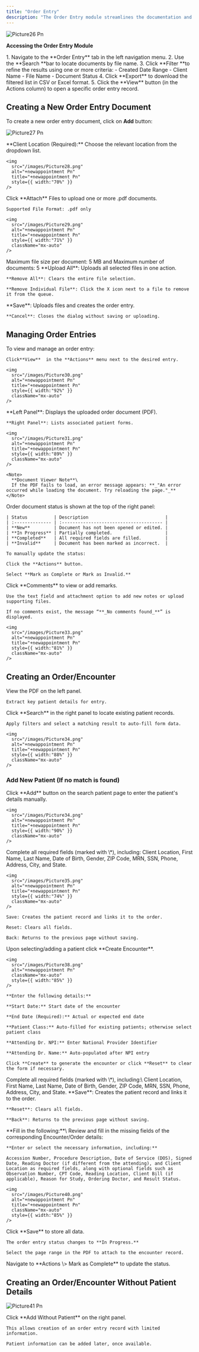 ```yaml
---
title: "Order Entry"
description: "The Order Entry module streamlines the documentation and management of patient visit records. It enables users to upload, organize, and track order entry documents associated with patient appointments. This module ensures accurate record-keeping, supports workflow efficiency, and facilitates integration with patient encounters and clinical forms."
---
```


![Picture26 Pn](/images/Picture26.png)

**Accessing the Order Entry Module**

<Steps>
  <Step title="To access the Order Entry interface:" icon="chevron-down">
    1. Navigate to the **Order Entry** tab in the left navigation menu.
    2. Use the **Search **bar to locate documents by file name.
    3. Click **Filter **to refine the results using one or more criteria:
       - Created Date Range
       - Client Name
       - File Name
       - Document Status
    4. Click **Export** to download the filtered list in CSV or Excel format.
    5. Click the **View** button (in the Actions column) to open a specific order entry record.
  </Step>
</Steps>

## **Creating a New Order Entry Document**

To create a new order entry document, click on **Add** button:

![Picture27 Pn](/images/Picture27.png)

<Steps>
  <Step title="Select Client Location">
    **Client Location (Required):** Choose the relevant location from the dropdown list.

    <img
      src="/images/Picture28.png"
      alt="+newappointment Pn"
      title="+newappointment Pn"
      style={{ width:"70%" }}
    />
  </Step>
  <Step title="Upload Documents">
    Click **Attach** Files to upload one or more .pdf documents.

    Supported File Format: .pdf only

    <img
      src="/images/Picture29.png"
      alt="+newappointment Pn"
      title="+newappointment Pn"
      style={{ width:"71%" }}
      className="mx-auto"
    />
  </Step>
  <Step title="Upload Constraints:">
    Maximum file size per document: 5 MB and Maximum number of documents: 5
  </Step>
  <Step title="Manage File Uploads">
    **Upload All**: Uploads all selected files in one action.

    **Remove All**: Clears the entire file selection.

    **Remove Individual File**: Click the X icon next to a file to remove it from the queue.
  </Step>
  <Step title="Finalize or Cancel">
    **Save**: Uploads files and creates the order entry.

    **Cancel**: Closes the dialog without saving or uploading.
  </Step>
</Steps>

## Managing Order Entries

<Steps>
  <Step title="Viewing Order Details">
    To view and manage an order entry:

    Click**View**  in the **Actions** menu next to the desired entry.

    <img
      src="/images/Picture30.png"
      alt="+newappointment Pn"
      title="+newappointment Pn"
      style={{ width:"92%" }}
      className="mx-auto"
    />
  </Step>
  <Step title="The interface will open in a split view">
    **Left Panel**: Displays the uploaded order document (PDF).

    **Right Panel**: Lists associated patient forms.

    <img
      src="/images/Picture31.png"
      alt="+newappointment Pn"
      title="+newappointment Pn"
      style={{ width:"89%" }}
      className="mx-auto"
    />

    <Note>
      **Document Viewer Note**\
      If the PDF fails to load, an error message appears: **_"An error occurred while loading the document. Try reloading the page."_**
    </Note>
  </Step>
  <Step title="Understanding Document Status">
    Order document status is shown at the top of the right panel:

    | Status          | Description                             |
    | :-------------- | :-------------------------------------- |
    | **New**         | Document has not been opened or edited. |
    | **In Progress** | Partially completed.                    |
    | **Completed**   | All required fields are filled.         |
    | **Invalid**     | Document has been marked as incorrect.  |

    To manually update the status:

    Click the **Actions** button.

    Select **Mark as Complete or Mark as Invalid.**
  </Step>
  <Step title="Adding Comments">
    Click **Comments** to view or add remarks.

    Use the text field and attachment option to add new notes or upload supporting files.

    If no comments exist, the message “**_No comments found_**” is displayed.

    <img
      src="/images/Picture33.png"
      alt="+newappointment Pn"
      title="+newappointment Pn"
      style={{ width:"81%" }}
      className="mx-auto"
    />
  </Step>
</Steps>

## **Creating an Order/Encounter**

<Steps>
  <Step title="Review Patient Information">
    View the PDF on the left panel.

    Extract key patient details for entry.
  </Step>
  <Step title="Search or Add Patient">
    Click **Search** in the right panel to locate existing patient records.

    Apply filters and select a matching result to auto-fill form data.

    <img
      src="/images/Picture34.png"
      alt="+newappointment Pn"
      title="+newappointment Pn"
      style={{ width:"88%" }}
      className="mx-auto"
    />
  </Step>
</Steps>

### **Add New Patient (If no match is found)**

<Steps>
  <Step title="Add new patient">
    Click **Add** button on the search patient page to enter the patient's details manually.

    <img
      src="/images/Picture34.png"
      alt="+newappointment Pn"
      title="+newappointment Pn"
      style={{ width:"90%" }}
      className="mx-auto"
    />
  </Step>
  <Step title="Complete all required fields">
    Complete all required fields (marked with \*), including: Client Location, First Name, Last Name, Date of Birth, Gender, ZIP Code, MRN, SSN, Phone, Address, City, and State.

    <img
      src="/images/Picture35.png"
      alt="+newappointment Pn"
      title="+newappointment Pn"
      style={{ width:"74%" }}
      className="mx-auto"
    />

    Save: Creates the patient record and links it to the order.

    Reset: Clears all fields.

    Back: Returns to the previous page without saving.
  </Step>
  <Step title=" Add Encounter">
    Upon selecting/adding a patient click **Create Encounter**.

    <img
      src="/images/Picture38.png"
      alt="+newappointment Pn"
      className="mx-auto"
      style={{ width:"85%" }}
    />

    **Enter the following details:**

    **Start Date:** Start date of the encounter

    **End Date (Required):** Actual or expected end date

    **Patient Class:** Auto-filled for existing patients; otherwise select patient class

    **Attending Dr. NPI:** Enter National Provider Identifier

    **Attending Dr. Name:** Auto-populated after NPI entry

    Click **Create** to generate the encounter or click **Reset** to clear the form if necessary.
  </Step>
  <Step title="Complete all required fields (marked with *), including:">
    Complete all required fields (marked with \*), including:\
    Client Location, First Name, Last Name, Date of Birth, Gender, ZIP Code, MRN, SSN, Phone, Address, City, and State.
  </Step>
  <Step title="Save">
    **Save**: Creates the patient record and links it to the order.

    **Reset**: Clears all fields.

    **Back**: Returns to the previous page without saving.
  </Step>
  <Step title="Review and Populate Encounter/Order Fields">
    **Fill in the following:**\
    Review and fill in the missing fields of the corresponding Encounter/Order details:

    **Enter or select the necessary information, including:**

    Accession Number, Procedure Description, Date of Service (DOS), Signed Date, Reading Doctor (if different from the attending), and Client Location as required fields, along with optional fields such as Observation Number, CPT Code, Reading Location, Client Bill (if applicable), Reason for Study, Ordering Doctor, and Result Status.

    <img
      src="/images/Picture40.png"
      alt="+newappointment Pn"
      title="+newappointment Pn"
      className="mx-auto"
      style={{ width:"85%" }}
    />
  </Step>
  <Step title="Save and Attach Document">
    Click **Save** to store all data.

    The order entry status changes to **In Progress.**

    Select the page range in the PDF to attach to the encounter record.
  </Step>
  <Step title="Mark the Order as Complete">
    Navigate to **Actions \> Mark as Complete** to update the status.
  </Step>
</Steps>

## Creating an Order/Encounter Without Patient Details

![Picture41 Pn](/images/Picture41.png)

<Steps>
  <Step title="If patient details are unavailable:" icon="chevron-down">
    Click **Add Without Patient** on the right panel.

    This allows creation of an order entry record with limited information.

    Patient information can be added later, once available.
  </Step>
</Steps>